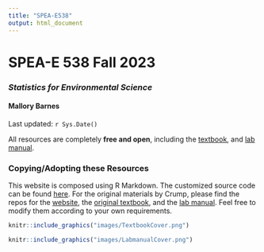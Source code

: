 ```yaml
---
title: "SPEA-E538"
output: html_document
---
```




<style type="text/css">
.title {
  display: none;
}

#getting-started img {
  margin-right: 10px;
}

</style>

# SPEA-E 538 Fall 2023

<div class="row">
<div class="col-sm-6">

### *Statistics for Environmental Science* 

#### Mallory Barnes
Last updated: `r Sys.Date()`

All resources are completely **free and open**, including the [textbook](https://malloryb.github.io/statistics_E538/), and [lab manual](https://malloryb.github.io/statisticsLab_E538/).

### Copying/Adopting these Resources

This website is composed using R Markdown. The customized source code can be found [here](https://malloryb.github.io/statistics_E538_website/). For the original materials by Crump, please find the repos for the [website](https://github.com/CrumpLab/psyc3400), the [original textbook](https://github.com/CrumpLab/statistics), and the [lab manual](https://github.com/CrumpLab/statisticsLab). Feel free to modify them according to your own requirements.

</div>
<div class="col-sm-6">

<a href="https://malloryb.github.io/statistics_E538/">
```r
knitr::include_graphics("images/TextbookCover.png")
```
</a>

<a href="https://malloryb.github.io/statisticsLab_E538/">
```r
knitr::include_graphics("images/LabmanualCover.png")
```
</a>

</div>
</div>
